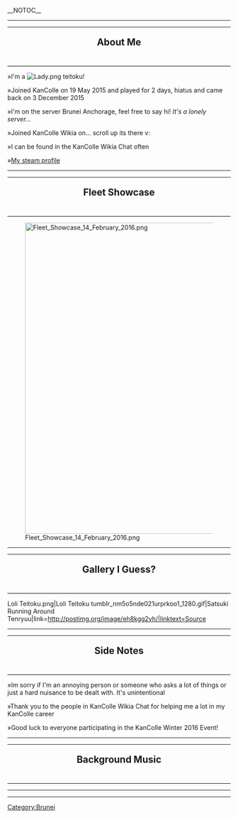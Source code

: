 __NOTOC__
----
----
<div style="text-align: center; font-size: 150%; margin-top: 20px; padding-bottom: 20px; border-bottom: 1px solid black;">'''About Me'''</div>
»I'm a [[File:Lady.png]] teitoku!

»Joined KanColle on 19 May 2015 and played for 2 days, hiatus and came back on 3 December 2015

»I'm on the server Brunei Anchorage, feel free to say hi!  ''It's a lonely server...''

»Joined KanColle Wikia on... scroll up its there v:

»I can be found in the KanColle Wikia Chat often

»[http://steamcommunity.com/id/FrostedBeats/ My steam profile] 

----
----
<div style="text-align: center; font-size: 150%; margin-top: 20px; padding-bottom: 20px; border-bottom: 1px solid black;">'''Fleet Showcase'''</div>
[[File:Fleet_Showcase_14_February_2016.png|700px]]

----
----
<div style="text-align: center; font-size: 150%; margin-top: 20px; padding-bottom: 20px; border-bottom: 1px solid black;">'''Gallery I Guess?'''</div>
<gallery type="slideshow" widths="400" position="center" navigation="true">
Loli Teitoku.png|Loli Teitoku
tumblr_nm5o5nde021urprkoo1_1280.gif|Satsuki Running Around Tenryuu|link=http://postimg.org/image/eh8kgg2vh/|linktext=Source
</gallery>

----
----
<div style="text-align: center; font-size: 150%; margin-top: 20px; padding-bottom: 20px; border-bottom: 1px solid black;">'''Side Notes'''</div>
»Im sorry if I'm an annoying person or someone who asks a lot of things or just a hard nuisance    
to be dealt with. It's unintentional

»Thank you to the people in KanColle Wikia Chat for helping me a lot in my KanColle career

»Good luck to everyone participating in the KanColle Winter 2016 Event!

----
----
<div style="text-align: center; font-size: 150%; margin-top: 20px; padding-bottom: 20px; border-bottom: 1px solid black;">'''Background Music'''</div>

<!--
<soundcloud url="https://soundcloud.com/natocho/arrowhead-amp-zentra-funkyard" width="700" auto_play="true"/> -->

<soundcloud url="https://soundcloud.com/jason-malyuk/kantai-collection-character-song-akatsuki-class-morning-at-the-naval-base-hq" width="700" auto_play="true"/>

<!--
<soundcloud url="https://soundcloud.com/inwoo-lee-1/nanahira-francium" width="700" auto_play="true"/> -->

<!--
<soundcloud url="https://soundcloud.com/monstercat/01-televisor-old-skool-nitro" width="700" auto_play="true"/> -->

----
----
[[Category:Brunei]]